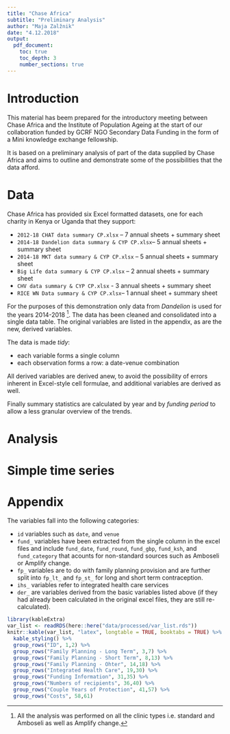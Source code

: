 ```yaml
---
title: "Chase Africa"
subtitle: "Preliminary Analysis"
author: "Maja Zalžnik"
date: "4.12.2018"
output:
  pdf_document:
    toc: true
    toc_depth: 3
    number_sections: true
---
```




# Introduction

This material has beem prepared for the introductory meeting between Chase Africa and the Institute of Population Ageing at the start of our collaboration funded by GCRF NGO Secondary Data Funding in the form of a Mini knowledge exchange fellowship. 

It is based on a preliminary analysis of part of the data supplied by Chase Africa and aims to outline and demonstrate some of the possibilities that the data afford. 

# Data 

Chase Africa has provided six Excel formatted datasets, one for each charity in Kenya or Uganda that they support: 

* `2012-18 CHAT data summary CP.xlsx` -- 7 annual sheets + summary sheet
* `2014-18 Dandelion data summary & CYP CP.xlsx`-- 5 annual sheets + summary sheet
* `2014-18 MKT data summary & CYP CP.xlsx` -- 5 annual sheets + summary sheet
* `Big Life data summary & CYP CP.xlsx` -- 2 annual sheets + summary sheet
* `CHV data summary & CYP CP.xlsx` - 3 annual sheets + summary sheet
* `RICE WN Data summary & CYP CP.xlsx`-- 1 annual sheet + summary sheet

For the purposes of this demonstration only data from *Dandelion* is used for the years 2014-2018 [^1]. The data has been cleaned and consolidated into a single data table. 
The original variables are listed in the appendix, as are the new, derived variables. 

[^1]: All the analysis was performed on all the clinic types i.e. standard and Amboseli as well as Amplify change.  

The data is made *tidy*: 

* each variable forms a single column
* each observation forms a row: a date-venue combination

All derived variables are derived anew, to avoid the possibility of errors inherent in Excel-style cell formulae, and additional variables are derived as well. 

Finally summary statistics are calculated by year and by *funding period* to allow a less granular overview of the trends. 

# Analysis

# Simple time series




# Appendix {-}

The variables fall into the following categories:

* `id` variables such as `date`, and `venue`
* `fund_` variables have been extracted from the single column in the excel files and include `fund_date`, `fund_round`, `fund_gbp`, `fund_ksh`, and `fund_category` that acounts for non-standard sources such as Amboseli or Amplify change.
* `fp_` variables are to do with family planning provision and are further split into `fp_lt_` and `fp_st_` for long and short term contraception. 
* `ihs_` variables refer to integrated health care services
* `der_` are variables derived from the basic variables listed above (if they had already been calculated in the original excel files, they are still re-calculated). 

```r
library(kableExtra)
var_list <- readRDS(here::here("data/processed/var_list.rds"))
knitr::kable(var_list, "latex", longtable = TRUE, booktabs = TRUE) %>% 
  kable_styling() %>% 
  group_rows("ID", 1,2) %>% 
  group_rows("Family Planning - Long Term", 3,7) %>% 
  group_rows("Family Planning - Short Term", 8,13) %>% 
  group_rows("Family Planning - Ohter", 14,18) %>% 
  group_rows("Integrated Health Care", 19,30) %>% 
  group_rows("Funding Information", 31,35) %>% 
  group_rows("Numbers of recipients", 36,40) %>% 
  group_rows("Couple Years of Protection", 41,57) %>% 
  group_rows("Costs", 58,61)

```